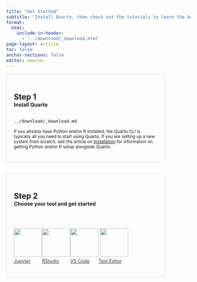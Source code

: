```yaml
---
title: "Get Started"
subtitle: "Install Quarto, then check out the tutorials to learn the basics."
format:
  html:
    include-in-header: 
      - '../download/_download.html'
page-layout: article
toc: false
anchor-sections: false
editor: source
---
```


::: {.grid .step .column-page-right}
::: {.g-col-lg-3 .g-col-12}
## Step 1 

#### Install Quarto {.fw-light}
:::

::: {.g-col-lg-9 .g-col-12}
``` include
../download/_download.md
```

<small>
If you already have Python and/or R installed, the Quarto CLI is typically all you need to start using Quarto. If you are setting up a new system from scratch, see the article on [Installation](installation.qmd) for information on getting Python and/or R setup alongside Quarto. 
</small>

:::
:::

::: {.grid .step .column-page-right}
::: {.g-col-lg-3 .g-col-12}
## Step 2 

#### Choose your tool and get started{.fw-light}
:::

::: {.tool .g-col-lg-9 .g-col-12}

<a href="hello/" role="button" class="btn btn-outline-light">
![](images/jupyter-logo.png){width="77"}Jupyter
</a>

<a href="hello/" role="button" class="btn btn-outline-light">
![](images/rstudio-logo.png){width="77"}RStudio
</a>

<a href="hello/" role="button" class="btn btn-outline-light">
![](images/vscode-logo.png){width="77"}VS Code
</a>

<a href="hello/" role="button" class="btn btn-outline-light">
![](images/text-editor-logo.png){width="77"}Text Editor
</a>

:::
:::

```{=html}
<style type="text/css">
.step {
  border: 1px solid rgb(222, 226, 230);
  padding: 20px;
  margin-bottom: 30px;
  margin-right: 70px;
}
.step h2 {
  border-bottom: 0;
  margin-bottom: 0;
}
.step h4 {
  margin-top: 0;
  margin-bottom: 30px;
}

.tool {
  display: flex;
  flex-direction: row;
  flex-wrap: wrap;
  align-items: center;
  
}

.tool a[role="button"] {
  width: 115px;
  color: rgb(55, 58, 60);
  text-align: center;
  border: 1px solid rgb(222, 226, 230);
  margin-right: 20px;
  margin-botoom: 30px;
  margin-top: 10px;
  font-size: 0.9em;
}

.tool a[role="button"] img {
  display: block;
  width: 77px;
  height: 77px;
  margin: auto;
  margin-bottom: 5px;
}

</style>
```
